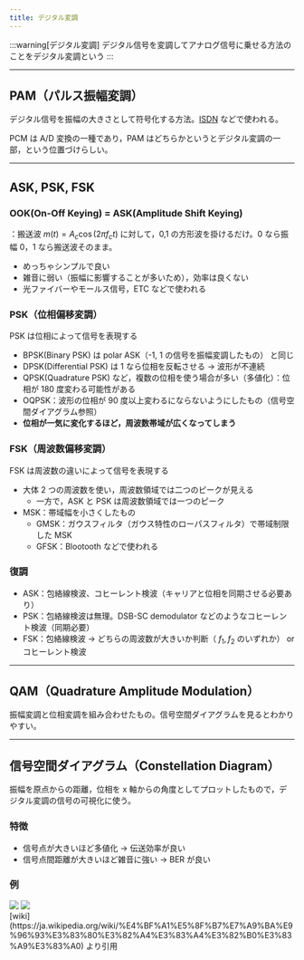 ```yaml
---
title: デジタル変調
---
```


:::warning[デジタル変調]
デジタル信号を変調してアナログ信号に乗せる方法のことをデジタル変調という
:::

----
## PAM（パルス振幅変調）
デジタル信号を振幅の大きさとして符号化する方法。[ISDN](https://ja.wikipedia.org/wiki/ISDN) などで使われる。

PCM は A/D 変換の一種であり，PAM はどちらかというとデジタル変調の一部，という位置づけらしい。

---
## ASK, PSK, FSK
### OOK(On-Off Keying) = ASK(Amplitude Shift Keying)
：搬送波 $m(t) = A_c \cos(2\pi f_c t)$ に対して，0,1 の方形波を掛けるだけ。0 なら振幅 0，1 なら搬送波そのまま。
- めっちゃシンプルで良い
- 雑音に弱い（振幅に影響することが多いため），効率は良くない
- 光ファイバーやモールス信号，ETC などで使われる

### PSK（位相偏移変調）
PSK は位相によって信号を表現する
- BPSK(Binary PSK) は polar ASK（-1, 1 の信号を振幅変調したもの） と同じ
- DPSK(Differential PSK) は 1 なら位相を反転させる $\rightarrow$ 波形が不連続
- QPSK(Quadrature PSK) など，複数の位相を使う場合が多い（多値化）：位相が 180 度変わる可能性がある
- OQPSK：波形の位相が 90 度以上変わるにならないようにしたもの（信号空間ダイアグラム参照）
- **位相が一気に変化するほど，周波数帯域が広くなってしまう**

### FSK（周波数偏移変調）
FSK は周波数の違いによって信号を表現する
- 大体 2 つの周波数を使い，周波数領域では二つのピークが見える
    - 一方で，ASK と PSK は周波数領域では一つのピーク
- MSK：帯域幅を小さくしたもの
    - GMSK：ガウスフィルタ（ガウス特性のローパスフィルタ）で帯域制限した MSK
    - GFSK：Blootooth などで使われる


### 復調
- ASK：包絡線検波、コヒーレント検波（キャリアと位相を同期させる必要あり）
- PSK：包絡線検波は無理。DSB-SC demodulator などのようなコヒーレント検波（同期必要）
- FSK：包絡線検波 → どちらの周波数が大きいか判断（ $f_1, f_2$ のいずれか） or コヒーレント検波

---
## QAM（Quadrature Amplitude Modulation）
振幅変調と位相変調を組み合わせたもの。信号空間ダイアグラムを見るとわかりやすい。

---
## 信号空間ダイアグラム（Constellation Diagram）
振幅を原点からの距離，位相を x 軸からの角度としてプロットしたもので，デジタル変調の信号の可視化に使う。
### 特徴
- 信号点が大きいほど多値化 $\rightarrow$ 伝送効率が良い
- 信号点間距離が大きいほど雑音に強い $\rightarrow$ BER が良い

### 例
<div style={{ display: 'flex', justifyContent: 'left', gap: '20px' }}>
  <img src="/img/physics/PSK.png" style={{ width: '80%' }} />
  <img src="/img/physics/QAM.png" style={{ width: '20%' }} />
</div>
[wiki](https://ja.wikipedia.org/wiki/%E4%BF%A1%E5%8F%B7%E7%A9%BA%E9%96%93%E3%83%80%E3%82%A4%E3%83%A4%E3%82%B0%E3%83%A9%E3%83%A0) より引用
